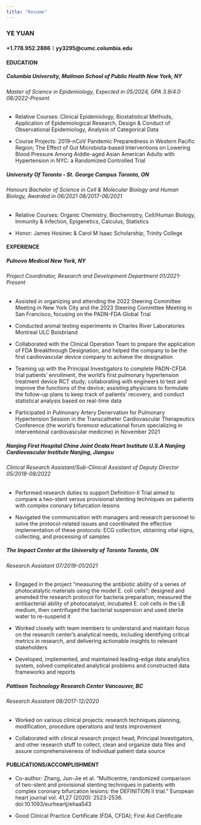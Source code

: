 ```yaml
---
title: "Resume"
---
```


### YE YUAN 

#### +1.778.952.2886︱yy3295@cumc.columbia.edu

#### EDUCATION 

##### Columbia University, Mailman School of Public Health New York, NY

###### Master of Science in Epidemiology, Expected in 05/2024, GPA 3.9/4.0 08/2022-Present

- Relative Courses: Clinical Epidemiology, Biostatistical Methods, Application of Epidemiological Research, Design & Conduct of Observational Epidemiology, Analysis of Categorical Data

- Course Projects: 2019-nCoV Pandemic Preparedness in Western Pacific Region; The Effect of Gut Microbiota-based Interventions on Lowering Blood Pressure Among Aiddle-aged Asian American Adults with Hypertension in NYC: a Randomized Controlled Trial

##### University Of Toronto - St. George Campus Toronto, ON

###### Honours Bachelor of Science in Cell & Molecular Biology and Human Biology, Awarded in 06/2021 08/2017-06/2021

- Relative Courses: Organic Chemistry, Biochemistry, Cell/Human Biology, Immunity & Infection, Epigenetics, Calculus, Statistics

- Honor: James Hosinec & Carol M Isaac Scholarship, Trinity College

 
#### EXPERIENCE

##### Pulnovo Medical New York, NY

###### Project Coordinator, Research and Development Department 01/2021- Present

- Assisted in organizing and attending the 2022 Steering Committee Meeting in New York City and the 2023 Steering Committee Meeting in San Francisco, focusing on the PADN-FDA Global Trial

- Conducted animal testing experiments in Charles River Laboratories Montreal ULC Boisbriand

- Collaborated with the Clinical Operation Team to prepare the application of FDA Breakthrough Designation, and helped the company to be the first cardiovascular device company to achieve the designation

- Teaming up with the Principal Investigators to complete PADN-CFDA trial patients’ enrollment, the world’s first pulmonary hypertension treatment device RCT study; collaborating with engineers to test and improve the functions of the device; assisting physicians to formulate the follow-up plans to keep track of patients’ recovery, and conduct statistical analysis based on real-time data

- Participated in Pulmonary Artery Denervation for Pulmonary Hypertension Session in the Transcatheter Cardiovascular Therapeutics  Conference (the world's foremost educational forum specializing in interventional cardiovascular medicine) in November 2021

##### Nanjing First Hospital China Joint Ocala Heart Institute U.S.A Nanjing Cardiovascular Institute Nanjing, Jiangsu

###### Clinical Research Assistant/Sub-Clinical Assistant of Deputy Director 05/2018-08/2022

- Performed research duties to support Definition-II Trial aimed to compare a two-stent versus provisional stenting techniques on patients with complex coronary bifurcation lesions

- Navigated the communication with managers and research personnel to solve the protocol-related issues and coordinated the effective implementation of these protocols: ECG collection, obtaining vital signs, collecting, and processing of samples

##### The Impact Center at the University of Toronto Toronto, ON

###### Research Assistant 07/2019-01/2021

- Engaged in the project “measuring the antibiotic ability of a series of photocatalytic materials using the model E. coli cells”: designed and amended the research protocol for bacteria preparation; measured the antibacterial ability of photocatalyst; incubated E. coli cells in the LB medium, then centrifuged the bacterial suspension and used sterile water to re-suspend it

- Worked closely with team members to understand and maintain focus on the research center’s analytical needs, including identifying critical metrics in research, and delivering actionable insights to relevant stakeholders

- Developed, implemented, and maintained leading-edge data analytics system, solved complicated analytical problems and constructed data frameworks and reports

##### Pattison Technology Research Center Vancouver, BC

###### Research Assistant 08/2017-12/2020

- Worked on various clinical projects: research techniques planning, modification, procedure operations and tests improvement

- Collaborated with clinical research project head, Principal Investigators, and other research stuff to collect, clean and organize data files and assure comprehensiveness of individual patient data source

#### PUBLICATIONS/ACCOMPLISHMENT

- Co-author: Zhang, Jun-Jie et al. “Multicentre, randomized comparison of two-stent and provisional stenting techniques in patients with complex coronary bifurcation lesions: the DEFINITION II trial.” European heart journal vol. 41,27 (2020): 2523-2536. doi:10.1093/eurheartj/ehaa543

- Good Clinical Practice Certificate (FDA, CFDA); First Aid Certificate


